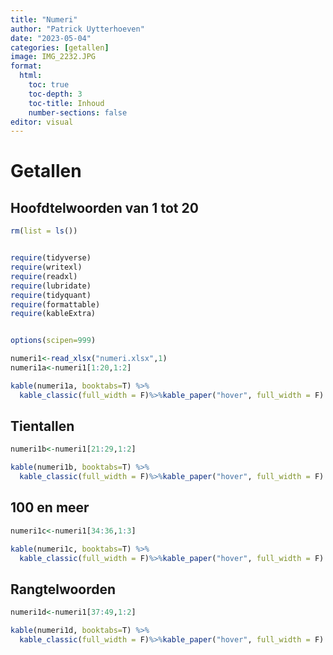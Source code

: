 ```yaml
---
title: "Numeri"
author: "Patrick Uytterhoeven"
date: "2023-05-04"
categories: [getallen]
image: IMG_2232.JPG
format:
  html:
    toc: true
    toc-depth: 3
    toc-title: Inhoud
    number-sections: false
editor: visual
---
```


# Getallen

## Hoofdtelwoorden van 1 tot 20

```r
rm(list = ls())


require(tidyverse)
require(writexl)
require(readxl)
require(lubridate)
require(tidyquant)
require(formattable)
require(kableExtra)


options(scipen=999)
```

```r
numeri1<-read_xlsx("numeri.xlsx",1)
numeri1a<-numeri1[1:20,1:2]
```

```r
kable(numeri1a, booktabs=T) %>%
  kable_classic(full_width = F)%>%kable_paper("hover", full_width = F)
```

## Tientallen

```r
numeri1b<-numeri1[21:29,1:2]

```

```r
kable(numeri1b, booktabs=T) %>%
  kable_classic(full_width = F)%>%kable_paper("hover", full_width = F)
```

## 100 en meer

```r
numeri1c<-numeri1[34:36,1:3]

```

```r
kable(numeri1c, booktabs=T) %>%
  kable_classic(full_width = F)%>%kable_paper("hover", full_width = F)
```

## Rangtelwoorden

```r
numeri1d<-numeri1[37:49,1:2]

```

```r
kable(numeri1d, booktabs=T) %>%
  kable_classic(full_width = F)%>%kable_paper("hover", full_width = F)
```
